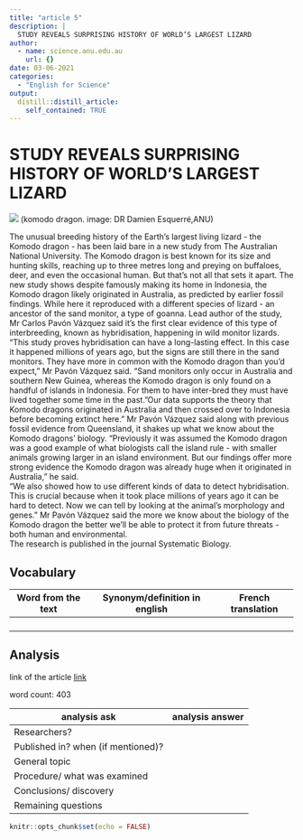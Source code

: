 ```yaml
---
title: "article 5"
description: |
  STUDY REVEALS SURPRISING HISTORY OF WORLD’S LARGEST LIZARD
author:
  - name: science.anu.edu.au
    url: {}
date: 03-06-2021
categories:
  - "English for Science"
output:
  distill::distill_article:
    self_contained: TRUE
---
```


# STUDY REVEALS SURPRISING HISTORY OF WORLD’S LARGEST LIZARD

![](../image/article 5.jpg)
(komodo dragon. image: DR Damien Esquerré,ANU)


The unusual breeding history of the Earth's largest living lizard - the Komodo dragon - has been laid bare in a new study from The Australian National University. 
The Komodo dragon is best known for its size and hunting skills, reaching up to three metres long and preying on buffaloes, deer, and even the occasional human. But that's not all that sets it apart. 
The new study shows despite famously making its home in Indonesia, the Komodo dragon likely originated in Australia, as predicted by earlier fossil findings. While here it reproduced with a different species of lizard - an ancestor of the sand monitor, a type of goanna. 
Lead author of the study, Mr Carlos Pavón Vázquez said it's the first clear evidence of this type of interbreeding, known as hybridisation, happening in wild monitor lizards. 
"This study proves hybridisation can have a long-lasting effect. In this case it happened millions of years ago, but the signs are still there in the sand monitors. They have more in common with the Komodo dragon than you'd expect," Mr Pavón Vázquez said. 
"Sand monitors only occur in Australia and southern New Guinea, whereas the Komodo dragon is only found on a handful of islands in Indonesia. For them to have inter-bred they must have lived together some time in the past. 
"Our data supports the theory that Komodo dragons originated in Australia and then crossed over to Indonesia before becoming extinct here." 
Mr Pavón Vázquez said along with previous fossil evidence from Queensland, it shakes up what we know about the Komodo dragons' biology. 
"Previously it was assumed the Komodo dragon was a good example of what biologists call the island rule - with smaller animals growing larger in an island environment. But our findings offer more strong evidence the Komodo dragon was already huge when it originated in Australia," he said.  
"We also showed how to use different kinds of data to detect hybridisation. This is crucial because when it took place millions of years ago it can be hard to detect. Now we can tell by looking at the animal's morphology and genes." 
Mr Pavón Vázquez said the more we know about the biology of the Komodo dragon the better we'll be able to protect it from future threats - both human and environmental.  
The research is published in the journal Systematic Biology.

## Vocabulary

 Word from the text | Synonym/definition in english | French translation
------------------- | ------------------------------|-------------------
          |	                          |	 
       	    |                     | 
     	         |            	          |  
     	   |            |
     	    

## Analysis

link of the article
[link](https://science.anu.edu.au/news-events/news/study-reveals-surprising-history-worlds-largest-lizard)

 word count: 403
 
analysis ask     | analysis answer
---------------- | -------------
Researchers?     | 
Published in? when (if mentioned)? | 
General topic    | 
Procedure/ what was examined |
Conclusions/ discovery | 
Remaining questions | 

```r
knitr::opts_chunk$set(echo = FALSE)
```
